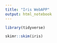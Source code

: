 ```yaml
---
title: "Iris WebAPP"
output: html_notebook
---
```


```r
library(tidyverse)
```


```r
skimr::skim(iris)
```

